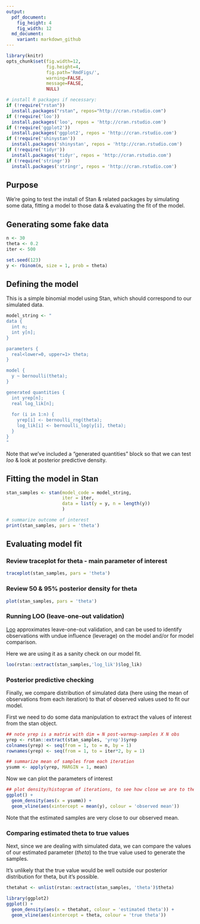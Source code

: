 ```yaml
---
output: 
  pdf_document: 
    fig_height: 4
    fig_width: 12
  md_document:
    variant: markdown_github
---
```


```r
library(knitr)
opts_chunk$set(fig.width=12, 
               fig.height=4,
               fig.path='RmdFigs/',
               warning=FALSE,
               message=FALSE,
               NULL)

# install R packages if necessary:
if (!require("rstan")) 
  install.packages("rstan", repos="http://cran.rstudio.com")
if (!require('loo'))
  install.packages('loo', repos = 'http://cran.rstudio.com')
if (!require('ggplot2'))
  install.packages('ggplot2', repos = 'http://cran.rstudio.com')
if (!require('shinystan'))
  install.packages('shinystan', repos = 'http://cran.rstudio.com')
if (!require('tidyr'))
  install.packages('tidyr', repos = 'http://cran.rstudio.com')
if (!require('stringr'))
  install.packages('stringr', repos = 'http://cran.rstudio.com')
```


## Purpose

We're going to test the install of Stan & related packages by simulating some data, fitting a model to those data & evaluating the fit of the model.

## Generating some fake data

```r
n <- 30
theta <- 0.2
iter <- 500

set.seed(123)
y <- rbinom(n, size = 1, prob = theta)
```

## Defining the model

This is a simple binomial model using Stan, which should correspond to our simulated data.

```r

model_string <- "
data {
  int n;
  int y[n];
}

parameters {
  real<lower=0, upper=1> theta;
}

model {
  y ~ bernoulli(theta);
}

generated quantities {
  int yrep[n];
  real log_lik[n];
  
  for (i in 1:n) {
    yrep[i] <- bernoulli_rng(theta);
    log_lik[i] <- bernoulli_log(y[i], theta);
  }
}
"

```

Note that we've included a "generated quantities" block so that we can test *loo* & look at posterior predictive density.

## Fitting the model in Stan

```r
stan_samples <- stan(model_code = model_string,
                     iter = iter,
                     data = list(y = y, n = length(y))
                     )

# summarize outcome of interest
print(stan_samples, pars = 'theta')
```

## Evaluating model fit 

### Review traceplot for theta - main parameter of interest 

```r
traceplot(stan_samples, pars = 'theta')
```

### Review 50 & 95% posterior density for theta

```r
plot(stan_samples, pars = 'theta')
```

### Running LOO (leave-one-out validation)

[Loo](http://www.stat.columbia.edu/~gelman/research/unpublished/loo_stan.pdf) approximates leave-one-out validation, and can be used to identify observations with undue influence (leverage) on the model and/or for model comparison. 

Here we are using it as a sanity check on our model fit.

```r
loo(rstan::extract(stan_samples,'log_lik')$log_lik)
```

### Posterior predictive checking

Finally, we compare distribution of simulated data (here using the mean of observations from each iteration) to that of observed values used to fit our model.

First we need to do some data manipulation to extract the values of interest from the stan object.

```r

## note yrep is a matrix with dim = N post-warmup-samples X N obs
yrep <- rstan::extract(stan_samples, 'yrep')$yrep
colnames(yrep) <- seq(from = 1, to = n, by = 1)
rownames(yrep) <- seq(from = 1, to = iter*2, by = 1)

## summarize mean of samples from each iteration 
ysumm <- apply(yrep, MARGIN = 1, mean)

```

Now we can plot the parameters of interest

```r
## plot density/histogram of iterations, to see how close we are to the truth
ggplot() + 
  geom_density(aes(x = ysumm)) +
  geom_vline(aes(xintercept = mean(y), colour = 'observed mean'))
```

Note that the estimated samples are very close to our observed mean.

### Comparing estimated theta to true values

Next, since we are dealing with simulated data, we can compare the values of our estimated parameter (*theta*) to the true value used to generate the samples. 

It's unlikely that the true value would be well outside our posterior distribution for theta, but it's possible.

```r

thetahat <- unlist(rstan::extract(stan_samples, 'theta')$theta)

library(ggplot2)
ggplot() +
  geom_density(aes(x = thetahat, colour = 'estimated theta')) +
  geom_vline(aes(xintercept = theta, colour = 'true theta'))
```

